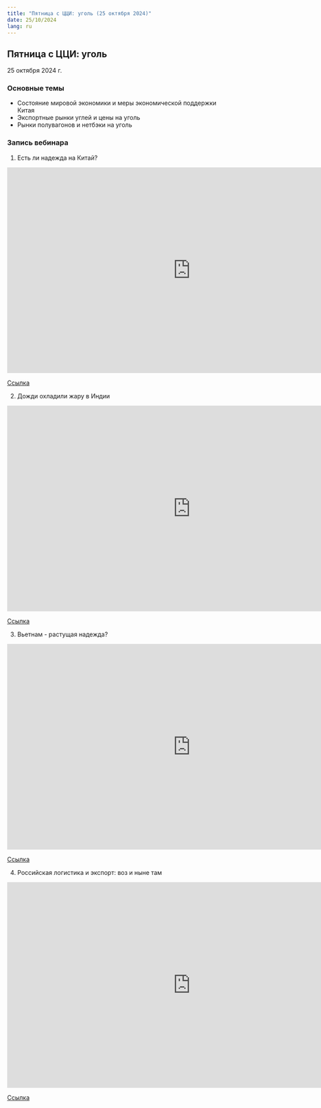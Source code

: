 ```yaml
---
title: "Пятница с ЦЦИ: уголь (25 октября 2024)"
date: 25/10/2024
lang: ru
---
```


## Пятница с ЦЦИ: уголь

25 октября 2024 г.

### Основные темы

-   Состояние мировой экономики и меры экономической поддержки Китая
-   Экспортные рынки углей и цены на уголь
-   Рынки полувагонов и нетбэки на уголь


### Запись вебинара

1.  Есть ли надежда на Китай?

```{=html}

<iframe src="https://vk.com/video_ext.php?oid=-227681629&id=456239021&hd=2&autoplay=1" width="853" height="480" allow="autoplay; encrypted-media; fullscreen; picture-in-picture; screen-wake-lock;" frameborder="0" allowfullscreen></iframe>


```

[Ссылка](https://vk.com/video-227681629_456239021)

2.  Дожди охладили жару в Индии

```{=html}

<iframe src="https://vk.com/video_ext.php?oid=-227681629&id=456239022&hd=2&autoplay=1" width="853" height="480" allow="autoplay; encrypted-media; fullscreen; picture-in-picture; screen-wake-lock;" frameborder="0" allowfullscreen></iframe>

```

[Ссылка](https://vk.com/video/@cci.friday?z=video-227681629_456239022%2Fpl_-227681629_-2)

3.  Вьетнам - растущая надежда? 

```{=html}

<iframe src="https://vk.com/video_ext.php?oid=-227681629&id=456239023&hd=2&autoplay=1" width="853" height="480" allow="autoplay; encrypted-media; fullscreen; picture-in-picture; screen-wake-lock;" frameborder="0" allowfullscreen></iframe>
```

[Ссылка](https://vk.com/video/@cci.friday/all?z=video-227681629_456239023%2Fclub227681629)

4.  Российская логистика и экспорт: воз и ныне там

```{=html}

<iframe src="https://vk.com/video_ext.php?oid=-227681629&id=456239024&hd=2&autoplay=1" width="853" height="480" allow="autoplay; encrypted-media; fullscreen; picture-in-picture; screen-wake-lock;" frameborder="0" allowfullscreen></iframe>
```

[Ссылка](https://vk.com/video-227681629_456239024)


